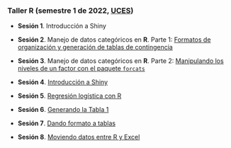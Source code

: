 
<br>
<br>

### Taller R (semestre 1 de 2022, [UCES](https://www.ces.edu.co/))

- **Sesión 1**. Introducción a Shiny

- **Sesión 2**. Manejo de datos categóricos en **R**. Parte 1: [Formatos de organización y generación de tablas de contingencia](Taller_DatosCateg_mar_2022/FormatosDatosCateg.html){target="Blank1"}

- **Sesión 3**. Manejo de datos categóricos en **R**. Parte 2: [Manipulando los niveles de un factor con el paquete `forcats`](Taller_DatosCateg_mar_2022/FormatosDatosCateg2.html){target="Blank2"}

- **Sesión 4**. [Introducción a Shiny](Taller_Shiny_abr_2022/IntroShiny.html){target="Blank3"}

- **Sesión 5**. [Regresión logística con R](Taller_DatosCateg_mar_2022/RegLogistica.html){target="Blank4"}

- **Sesión 6**. [Generando la Tabla 1](Taller_Tabla1/Taller_Tabla1.html){target="Blank5"}

- **Sesión 7**. [Dando formato a tablas](Taller_FormatoTablas/Taller_FormatoTablas.html){target="Blank6"}

- **Sesión 8**. [Moviendo datos entre R y Excel](Taller_R_Excel/Taller_R_Excel.html){target="Blank7"}


